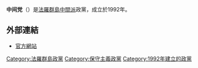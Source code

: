 {{Infobox political party
|country = 法羅群島
|party_name = 中间党
|name_native = Miðflokkurin
|logo = Miðflokkurinn.svg
|colorcode = #1E53B9
|leader = Jenis av Rana
|foundation = 1992年
|ideology = [[基督教民主主義|基督教民主主義]]<br />[[保守主義|保守主義]]<br />[[農業主義|農業主義]]
|position = [[中間派|中間派]]
|european = 
|europarl = 
|colours = 
|headquarters = 
|website = [http://www.midflokkurin.fo/ http://www.midflokkurin.fo/]
| seats1_title  = [[丹麥議會|丹麥議會]]<br>（法羅群島選區）
| seats1        = {{Infobox political party/seats|0|2|hex=#1E53B9}}
| seats2_title  = [[法羅群島議會|法羅群島議會]]
| seats2        = {{Infobox political party/seats|2|33|hex=#1E53B9}}
}}
'''中间党'''（{{lang-fo|'''Miðflokkurin'''}}）是[[法羅群島|法羅群島]][[中間派|中間派]]政黨，成立於1992年。

== 外部連結 ==
* [http://www.midflokkurin.fo/ 官方網站] {{Wayback|url=http://www.midflokkurin.fo/ |date=20070227142649 }}

{{Faroes-stub}}

{{法罗群岛政党}}
[[Category:法羅群島政黨|Category:法羅群島政黨]]
[[Category:保守主義政黨|Category:保守主義政黨]]
[[Category:1992年建立的政黨|Category:1992年建立的政黨]]